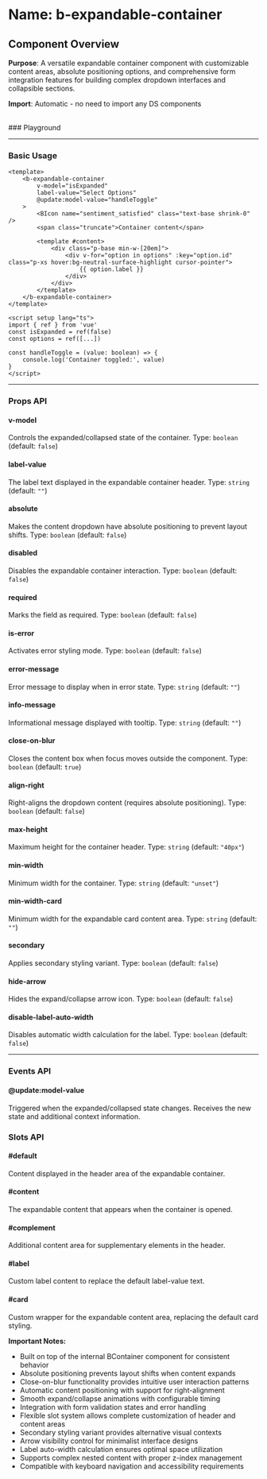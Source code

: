 
<Meta of={BExpandableContainer} />

# Name: b-expandable-container
## Component Overview

**Purpose**: A versatile expandable container component with customizable content areas, absolute positioning options, and comprehensive form integration features for building complex dropdown interfaces and collapsible sections.

**Import**: Automatic - no need to import any DS components

<br />
### Playground

<Canvas of={BExpandableContainer.Primary} />
<Controls />

---

### Basic Usage

```vue
<template>
    <b-expandable-container 
        v-model="isExpanded"
        label-value="Select Options"
        @update:model-value="handleToggle"
    >
        <BIcon name="sentiment_satisfied" class="text-base shrink-0" />
        <span class="truncate">Container content</span>

        <template #content>
            <div class="p-base min-w-[20em]">
                <div v-for="option in options" :key="option.id" class="p-xs hover:bg-neutral-surface-highlight cursor-pointer">
                    {{ option.label }}
                </div>
            </div>
        </template>
    </b-expandable-container>
</template>

<script setup lang="ts">
import { ref } from 'vue'
const isExpanded = ref(false)
const options = ref([...])

const handleToggle = (value: boolean) => {
    console.log('Container toggled:', value)
}
</script>
```

<Canvas sourceState="none" of={BExpandableContainer.Primary} />

---

### Props API

#### v-model
Controls the expanded/collapsed state of the container. Type: `boolean` (default: `false`)

#### label-value
The label text displayed in the expandable container header. Type: `string` (default: `""`)

#### absolute
Makes the content dropdown have absolute positioning to prevent layout shifts. Type: `boolean` (default: `false`)

<Canvas sourceState="none" of={BExpandableContainer.Absolute} />

#### disabled
Disables the expandable container interaction. Type: `boolean` (default: `false`)

<Canvas sourceState="none" of={BExpandableContainer.Disabled} />

#### required
Marks the field as required. Type: `boolean` (default: `false`)

<Canvas sourceState="none" of={BExpandableContainer.Required} />

#### is-error
Activates error styling mode. Type: `boolean` (default: `false`)

<Canvas sourceState="none" of={BExpandableContainer.IsError} />

#### error-message
Error message to display when in error state. Type: `string` (default: `""`)

#### info-message
Informational message displayed with tooltip. Type: `string` (default: `""`)

<Canvas sourceState="none" of={BExpandableContainer.InfoMessage} />

#### close-on-blur
Closes the content box when focus moves outside the component. Type: `boolean` (default: `true`)

#### align-right
Right-aligns the dropdown content (requires absolute positioning). Type: `boolean` (default: `false`)

<Canvas sourceState="none" of={BExpandableContainer.AlignRight} />

#### max-height
Maximum height for the container header. Type: `string` (default: `"40px"`)

#### min-width
Minimum width for the container. Type: `string` (default: `"unset"`)

#### min-width-card
Minimum width for the expandable card content area. Type: `string` (default: `""`)

#### secondary
Applies secondary styling variant. Type: `boolean` (default: `false`)

<Canvas sourceState="none" of={BExpandableContainer.Secondary} />

#### hide-arrow
Hides the expand/collapse arrow icon. Type: `boolean` (default: `false`)

<Canvas sourceState="none" of={BExpandableContainer.HideArrow} />

#### disable-label-auto-width
Disables automatic width calculation for the label. Type: `boolean` (default: `false`)

---

### Events API

#### @update:model-value
Triggered when the expanded/collapsed state changes. Receives the new state and additional context information.

### Slots API

#### #default
Content displayed in the header area of the expandable container.

#### #content
The expandable content that appears when the container is opened.

#### #complement
Additional content area for supplementary elements in the header.

#### #label
Custom label content to replace the default label-value text.

#### #card
Custom wrapper for the expandable content area, replacing the default card styling.

**Important Notes:**
- Built on top of the internal BContainer component for consistent behavior
- Absolute positioning prevents layout shifts when content expands
- Close-on-blur functionality provides intuitive user interaction patterns
- Automatic content positioning with support for right-alignment
- Smooth expand/collapse animations with configurable timing
- Integration with form validation states and error handling
- Flexible slot system allows complete customization of header and content areas
- Secondary styling variant provides alternative visual contexts
- Arrow visibility control for minimalist interface designs
- Label auto-width calculation ensures optimal space utilization
- Supports complex nested content with proper z-index management
- Compatible with keyboard navigation and accessibility requirements